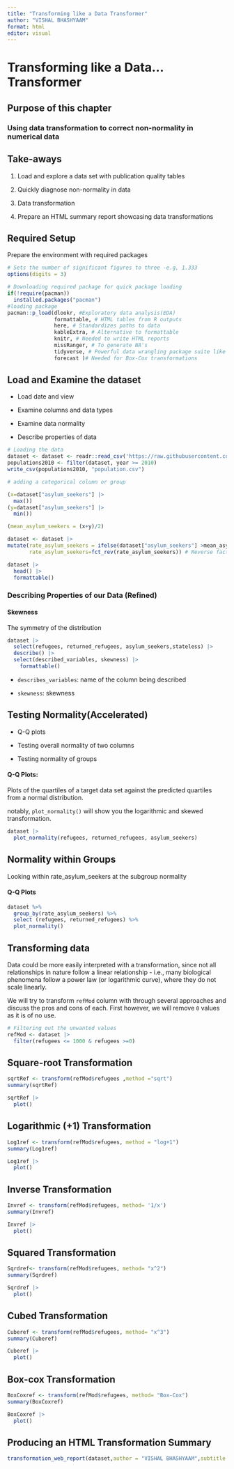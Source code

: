 ```yaml
---
title: "Transforming like a Data Transformer"
author: "VISHAL BHASHYAAM"
format: html
editor: visual
---
```


# Transforming like a Data... Transformer

## Purpose of this chapter

### Using data transformation to correct non-normality in numerical data

## Take-aways

1.  Load and explore a data set with publication quality tables

2.  Quickly diagnose non-normality in data

3.  Data transformation

4.  Prepare an HTML summary report showcasing data transformations

## Required Setup

Prepare the environment with required packages

```r
# Sets the number of significant figures to three -e.g, 1.333
options(digits = 3)

# Downloading required package for quick package loading
if(!require(pacman))
  installed.packages("pacman")
#loading package
pacman::p_load(dlookr, #Exploratory data analysis(EDA)
               formattable, # HTML tables from R outputs
               here, # Standardizes paths to data 
               kableExtra, # Alternative to formattable 
               knitr, # Needed to write HTML reports
               missRanger, # To generate NA's 
               tidyverse, # Powerful data wrangling package suite like Pandas for python
               forecast )# Needed for Box-Cox transformations
```

## Load and Examine the dataset

-   Load date and view

-   Examine columns and data types

-   Examine data normality

-   Describe properties of data

```r
# Loading the data 
dataset <- dataset <- readr::read_csv('https://raw.githubusercontent.com/rfordatascience/tidytuesday/master/data/2023/2023-08-22/population.csv')
populations2010 <- filter(dataset, year >= 2010)
write_csv(populations2010, "population.csv")
```

```r
# adding a categorical column or group

(x=dataset["asylum_seekers"] |>
  max())
(y=dataset["asylum_seekers"] |>
  min())

(mean_asylum_seekers = (x+y)/2)


```

```r
dataset <- dataset |>
mutate(rate_asylum_seekers = ifelse(dataset["asylum_seekers"] >mean_asylum_seekers, "High",ifelse(dataset["asylum_seekers"]<= mean_asylum_seekers & dataset["asylum_seekers"]> 0,"low","none")),
       rate_asylum_seekers=fct_rev(rate_asylum_seekers)) # Reverse factor levels

dataset |>
  head() |>
  formattable()
```

### **Describing Properties of our Data (Refined)**

#### Skewness

The symmetry of the distribution

```r
dataset |> 
  select(refugees, returned_refugees, asylum_seekers,stateless) |>
  describe() |>
  select(described_variables, skewness) |>
    formattable()
```

-   `describes_variables`: name of the column being described

-   `skewness`: skewness

## Testing Normality(Accelerated)

-   Q-Q plots

-   Testing overall normality of two columns

-   Testing normality of groups

#### Q-Q Plots:

Plots of the quartiles of a target data set against the predicted quartiles from a normal distribution.

notably, `plot_normality()` will show you the logarithmic and skewed transformation.

```r
dataset |> 
  plot_normality(refugees, returned_refugees, asylum_seekers)
```

## Normality within Groups

Looking within rate_asylum_seekers at the subgroup normality

#### Q-Q Plots

```r
dataset %>%
  group_by(rate_asylum_seekers) %>%
  select (refugees, returned_refugees) %>%
  plot_normality()
```

## Transforming data

Data could be more easily interpreted with a transformation, since not all relationships in nature follow a linear relationship - i.e., many biological phenomena follow a power law (or logarithmic curve), where they do not scale linearly.

We will try to transform `refMod` column with through several approaches and discuss the pros and cons of each. First however, we will remove `0` values as it is of no use.

```r
# Filtering out the unwanted values 
refMod <- dataset |>
  filter(refugees <= 1000 & refugees >=0)
```

## Square-root Transformation

```r
sqrtRef <- transform(refMod$refugees ,method ="sqrt")
summary(sqrtRef)
```

```r
sqrtRef |>
  plot()
```

## Logarithmic (+1) Transformation

```r
Log1ref <- transform(refMod$refugees, method = "log+1")
summary(Log1ref)
```

```r
Log1ref |>
  plot()
```

## Inverse Transformation

```r
Invref <- transform(refMod$refugees, method= '1/x')
summary(Invref)
```

```r
Invref |>
  plot()
```

## Squared Transformation

```r
Sqrdref<- transform(refMod$refugees, method= "x^2")
summary(Sqrdref)
```

```r
Sqrdref |> 
  plot()
```

## Cubed Transformation

```r
Cuberef <- transform(refMod$refugees, method= "x^3")
summary(Cuberef)
```

```r
Cuberef |>
  plot()
```

## Box-cox Transformation

```r
BoxCoxref <- transform(refMod$refugees, method= "Box-Cox")
summary(BoxCoxref)
```

```r
BoxCoxref |>
  plot()
```

## Producing an HTML Transformation Summary

```r
transformation_web_report(dataset,author = "VISHAL BHASHYAAM",subtitle = "Refugee dataset",output_file = "Diagnose_Report_hw-02-03",output_dir = ".")
```

